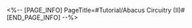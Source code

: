 <%-- [PAGE_INFO]
PageTitle=#Tutorial/Abacus Circuitry (II)#
[END_PAGE_INFO] --%>
{{Tutorial
|sort      = 602302
|title     = Abacus Circuitry (II)
|subtitle  = 
|type      = Adventure
|about     = 
|image1    = Tutorial Abacus Circuitry (II) 1.png{{subst:void|<!--$UPLOAD:<<SpriteOutput/TutorialPic/TutorialPage_602302.png>-<Tutorial Abacus Circuitry (II) 1.png>-<Tutorial Files>>-->}}
|text1     = {{Color|h|nobold=1|Fixed modules}} cannot be moved and will cause the nearby {{Color|h|nobold=1|computing modules}} to spring back. Use this trick to adjust the position of {{Color|h|nobold=1|computing modules}}.
}}